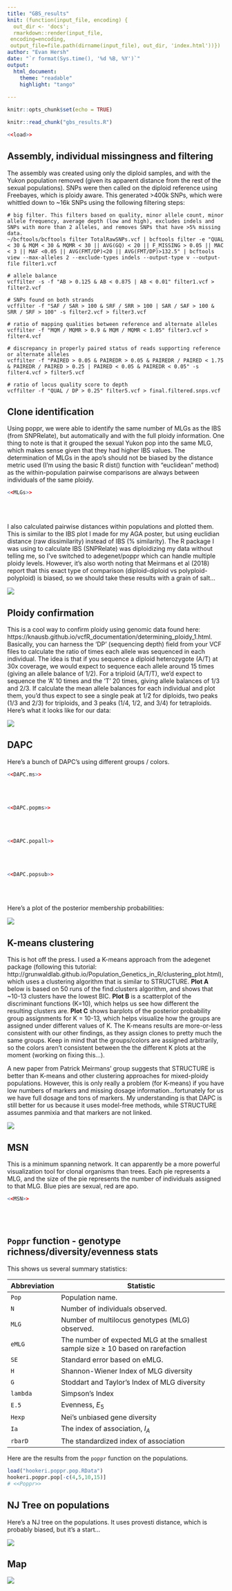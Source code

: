 ```yaml
---
title: "GBS_results"
knit: (function(input_file, encoding) {
  out_dir <- 'docs';
  rmarkdown::render(input_file,
 encoding=encoding,
 output_file=file.path(dirname(input_file), out_dir, 'index.html'))})
author: "Evan Hersh"
date: "`r format(Sys.time(), '%d %B, %Y')`"
output: 
  html_document:
    theme: "readable"
    highlight: "tango"
  
---
```

```r
knitr::opts_chunk$set(echo = TRUE)
```

```r
knitr::read_chunk("gbs_results.R")
```

```r
<<load>>
```


## Assembly, individual missingness and filtering

The assembly was created using only the diploid samples, and with the Yukon population removed (given its apparent distance from the rest of the sexual populations). SNPs were then called on the diploid reference using Freebayes, which is ploidy aware. This generated >400k SNPs, which were whittled down to ~16k SNPs using the following filtering steps:

```
# big filter. This filters based on quality, minor allele count, minor allele frequency, average depth (low and high), excludes indels and SNPs with more than 2 alleles, and removes SNPs that have >5% missing data. 
~/bcftools/bcftools filter TotalRawSNPs.vcf | bcftools filter -e "QUAL < 30 & MQM < 30 & MQMR < 30 || AVG(GQ) < 20 || F_MISSING > 0.05 || MAC < 3 || MAF <0.05 || AVG(FMT/DP)<20 || AVG(FMT/DP)>132.5" | bcftools view --max-alleles 2 --exclude-types indels --output-type v --output-file filter1.vcf

# allele balance
vcffilter -s -f "AB > 0.125 & AB < 0.875 | AB < 0.01" filter1.vcf > filter2.vcf

# SNPs found on both strands
vcffilter -f "SAF / SAR > 100 & SRF / SRR > 100 | SAR / SAF > 100 & SRR / SRF > 100" -s filter2.vcf > filter3.vcf

# ratio of mapping qualities between reference and alternate alleles
vcffilter -f "MQM / MQMR > 0.9 & MQM / MQMR < 1.05" filter3.vcf > filter4.vcf

# discrepancy in properly paired status of reads supporting reference or alternate alleles
vcffilter -f "PAIRED > 0.05 & PAIREDR > 0.05 & PAIREDR / PAIRED < 1.75 & PAIREDR / PAIRED > 0.25 | PAIRED < 0.05 & PAIREDR < 0.05" -s filter4.vcf > filter5.vcf

# ratio of locus quality score to depth
vcffilter -f "QUAL / DP > 0.25" filter5.vcf > final.filtered.snps.vcf
```
<!-- Checking for individual missingness after an early filtering step showed this: -->

<!-- ![](missingness_before.png) -->

<!-- It's hard to see the names, but two of the samples from C59 (Yukon) and one from B46 have over 30% missingness. We should probably remove those before filtering, because they retain high(ish) missingness even after filtering: -->

<!-- ![](missing_after.png) -->

<!-- After removing those three samples and filtering, our SNP count went from 16.2k to 17.1k (so not a huge difference). Here's what it looks like: -->

<!-- ![](missing_aftersub.png) -->

<!-- Should we remove these individuals? -->

## Clone identification

Using poppr, we were able to identify the same number of MLGs as the IBS (from SNPRelate), but automatically and with the full ploidy information. One thing to note is that it grouped the sexual Yukon pop into the same MLG, which makes sense given that they had higher IBS values. The determination of MLGs in the apo's should not be biased by the distance metric used (I'm using the basic R dist() function with "euclidean" method) as the within-population pairwise comparisons are always between individuals of the same ploidy. 

```r
<<MLGs>>
```

<br/><br/>

I also calculated pairwise distances within populations and plotted them. This is similar to the IBS plot I made for my AGA poster, but using euclidian distance (raw dissimilarity) instead of IBS (% similarity). The R package I was using to calculate IBS (SNPRelate) was diploidizing my data without telling me, so I've switched to adegenet/poppr which can handle multiple ploidy levels. However, it's also worth noting that Meirmans et al (2018) report that this exact type of comparison (diploid-diploid vs polyploid-polyploid) is biased, so we should take these results with a grain of salt...

![](GGwInPopDists.png)

## Ploidy confirmation

This is a cool way to confirm ploidy using genomic data found here: https://knausb.github.io/vcfR_documentation/determining_ploidy_1.html. Basically, you can harness the 'DP' (sequencing depth) field from your VCF files to calculate the ratio of times each allele was sequenced in each individual. The idea is that if you sequence a diploid heterozygote (A/T) at 30x coverage, we would expect to sequence each allele around 15 times (giving an allele balance of 1/2). For a triploid (A/T/T), we'd expect to sequence the 'A' 10 times and the 'T' 20 times, giving allele balances of 1/3 and 2/3. If calculate the mean allele balances for each individual and plot them, you'd thus expect to see a single peak at 1/2 for diploids, two peaks (1/3 and 2/3) for triploids, and 3 peaks (1/4, 1/2, and 3/4) for tetraploids. Here's what it looks like for our data:

![](ABplots.png)

## DAPC

Here's a bunch of DAPC's using different groups / colors.

```r
<<DAPC.ms>>
```

<br/><br/>

```r
<<DAPC.popms>>
```

<br/><br/>

```r
<<DAPC.popall>>
```

<br/><br/>

```r
<<DAPC.popsub>>
```

<br/><br/>

Here's a plot of the posterior membership probabilities:

![](compoplot.png)

## K-means clustering

This is hot off the press. I used a K-means approach from the adegenet package (following this tutorial: http://grunwaldlab.github.io/Population_Genetics_in_R/clustering_plot.html), which uses a clustering algorithm that is similar to STRUCTURE. **Plot A** below is based on 50 runs of the find.clusters algorithm, and shows that ~10-13 clusters have the lowest BIC. **Plot B** is a scatterplot of the discriminant functions (K=10), which helps us see how different the resulting clusters are. **Plot C** shows barplots of the posterior probability group assignments for K = 10-13, which helps visualize how the groups are assigned under different values of K. The K-means results are more-or-less consistent with our other findings, as they assign clones to pretty much the same groups. Keep in mind that the groups/colors are assigned arbitrarily, so the colors aren't consistent between the the different K plots at the moment (working on fixing this...).

A new paper from Patrick Meirmans' group suggests that STRUCTURE is better than K-means and other clustering approaches for mixed-ploidy populations. However, this is only really a problem (for K-means) if you have low numbers of markers and missing dosage information...fortunately for us we have full dosage and tons of markers. My understanding is that DAPC is still better for us because it uses model-free methods, while STRUCTURE assumes panmixia and that markers are not linked. 

![](kmeans.png)

## MSN

This is a minimum spanning network. It can apparently be a more powerful visualization tool for clonal organisms than trees. Each pie represents a MLG, and the size of the pie represents the number of individuals assigned to that MLG. Blue pies are sexual, red are apo. 
```r
<<MSN>>
```

<!-- ## AMOVA -->

<!-- Here's my first AMOVA run. This uses an `ms/pop` heirarchy. This one is without clone correction: -->

<!-- ```{r, fig.height=6, fig.width=8, cache=TRUE, echo=TRUE} -->
<!-- <<AMOVA>> -->
<!-- ``` -->

<!-- <br/><br/> -->

<!-- Here's the AMOVA with clone correction -->

<!-- ```{r, fig.height=6, fig.width=8, cache=TRUE, echo=TRUE} -->
<!-- <<AMOVA.cc>> -->
<!-- ``` -->

<!-- I don't really know how to interpret this yet... -->

<br/><br/>

## `Poppr` function - genotype richness/diversity/evenness stats

This shows us several summary statistics:

| Abbreviation | Statistic |
|------|---------------------------------------------------------------|
|`Pop` |  Population name.|
|`N` |  Number of individuals observed.|
|`MLG` | Number of multilocus genotypes (MLG) observed.|
|`eMLG` | The number of expected MLG at the smallest sample size ≥ 10 based on rarefaction |
|`SE` | Standard error based on eMLG.|
|`H` | Shannon-Wiener Index of MLG diversity|
|`G` | Stoddart and Taylor’s Index of MLG diversity|
|`lambda` | Simpson's Index|
|`E.5` | Evenness, $E_5$|
|`Hexp` | Nei's unbiased gene diversity|
|`Ia` | The index of association, $I_A$|
|`rbarD` | The standardized index of association|

Here are the results from the `poppr` function on the populations.

```r
load("hookeri.poppr.pop.RData")
hookeri.poppr.pop[-c(4,5,10,15)]
# <<Poppr>>
```

## NJ Tree on populations

Here's a NJ tree on the populations. It uses provesti distance, which is probably biased, but it's a start...

![](nj_pop.png)

<!-- Here's a slightly different one... -->

<!-- ![](Nei_tree.png) -->

## Map

![](map02.png)